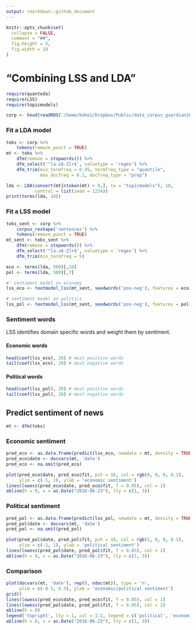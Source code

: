 ```yaml
---
output: rmarkdown::github_document
---
```


```r
knitr::opts_chunk$set(
  collapse = FALSE,
  comment = "##",
  fig.height = 5,
  fig.width = 10
)
```

# "Combining LSS and LDA"

```r
require(quanteda)
require(LSS)
require(topicmodels)
```

```r
corp <- head(readRDS('/home/kohei/Dropbox/Public/data_corpus_guardian2016-10k.rds'), 100)
```

### Fit a LDA model

```r
toks <- corp %>% 
    tokens(remove_punct = TRUE)
mt <- toks %>% 
    dfm(remove = stopwords()) %>% 
    dfm_select('^[a-zA-Z]+$', valuetype = 'regex') %>% 
    dfm_trim(min_termfreq = 0.95, termfreq_type = "quantile", 
             max_docfreq = 0.1, docfreq_type = "prop")
```

```r
lda <- LDA(convert(mt[ntoken(mt) > 0,], to = "topicmodels"), 10, 
           control = list(seed = 1234))
print(terms(lda, 10))
```


### Fit a LSS model

```r
toks_sent <- corp %>% 
    corpus_reshape('sentences') %>% 
    tokens(remove_punct = TRUE)
mt_sent <- toks_sent %>% 
    dfm(remove = stopwords()) %>% 
    dfm_select('^[a-zA-Z]+$', valuetype = 'regex') %>% 
    dfm_trim(min_termfreq = 5)
```

```r
eco <- terms(lda, 500)[,10]
pol <- terms(lda, 500)[,7]

#' sentiment model on economy
lss_eco <- textmodel_lss(mt_sent, seedwords('pos-neg'), features = eco)

# sentiment model on politics
lss_pol <- textmodel_lss(mt_sent, seedwords('pos-neg'), features = pol)
```

### Sentiment words

LSS identifies domain specific words and weight them by sentiment.

#### Economic words

```r
head(coef(lss_eco), 20) # most positive words
tail(coef(lss_eco), 20) # most negative words
```

#### Political words

```r
head(coef(lss_pol), 20) # most positive words
tail(coef(lss_pol), 20) # most negative words
```

## Predict sentiment of news

```r
mt <- dfm(toks)
```

### Economic sentiment

```r
pred_eco <- as.data.frame(predict(lss_eco, newdata = mt, density = TRUE))
pred_eco$date <- docvars(mt, 'date')
pred_eco <- na.omit(pred_eco)

plot(pred_eco$date, pred_eco$fit, pch = 16, col = rgb(0, 0, 0, 0.1),
     ylim = c(-1, 1), ylab = 'economic sentiment')
lines(lowess(pred_eco$date, pred_eco$fit, f = 0.05), col = 1)
abline(h = 0, v = as.Date("2016-06-23"), lty = c(1, 3))
```


### Political sentiment

```r
pred_pol <- as.data.frame(predict(lss_pol, newdata = mt, density = TRUE))
pred_pol$date <- docvars(mt, 'date')
pred_pol <- na.omit(pred_pol)

plot(pred_pol$date, pred_pol$fit, pch = 16, col = rgb(1, 0, 0, 0.1),
     ylim = c(-1, 1), ylab = 'political sentiment')
lines(lowess(pred_pol$date, pred_pol$fit, f = 0.05), col = 2)
abline(h = 0, v = as.Date("2016-06-23"), lty = c(1, 3))
```

### Comparison

```r
plot(docvars(mt, 'date'), rep(0, ndoc(mt)), type = 'n',
     ylim = c(-0.5, 0.5), ylab = 'economic/political sentiment')
grid()
lines(lowess(pred_eco$date, pred_eco$fit, f = 0.05), col = 1)
lines(lowess(pred_pol$date, pred_pol$fit, f = 0.05), col = 2)
abline(h = 0)
legend('topright', lty = 1, col = 1:2, legend = c('political', 'economic'))
abline(h = 0, v = as.Date("2016-06-23"), lty = c(1, 3))
```


